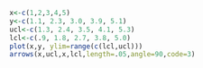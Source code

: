 
```r
x<-c(1,2,3,4,5)
y<-c(1.1, 2.3, 3.0, 3.9, 5.1)
ucl<-c(1.3, 2.4, 3.5, 4.1, 5.3)
lcl<-c(.9, 1.8, 2.7, 3.8, 5.0)
plot(x,y, ylim=range(c(lcl,ucl)))
arrows(x,ucl,x,lcl,length=.05,angle=90,code=3) 
```
